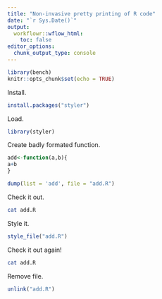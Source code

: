 ```yaml
---
title: "Non-invasive pretty printing of R code"
date: "`r Sys.Date()`"
output:
  workflowr::wflow_html:
    toc: false
editor_options:
  chunk_output_type: console
---
```


```r
library(bench)
knitr::opts_chunk$set(echo = TRUE)
```

Install.

```r
install.packages("styler")
```

Load.

```r
library(styler)
```

Create badly formated function.

```r
add<-function(a,b){
a+b
}

dump(list = 'add', file = "add.R")
```

Check it out.

```bash
cat add.R
```

Style it.

```r
style_file("add.R")
```

Check it out again!

```bash
cat add.R
```

Remove file.

```r
unlink("add.R")
```

